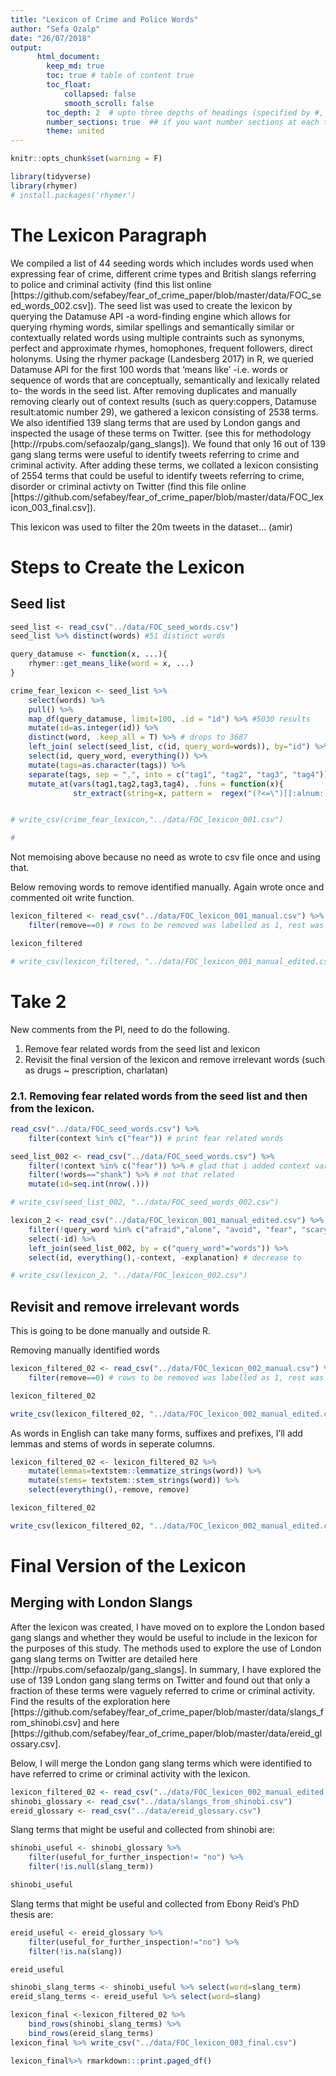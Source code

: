 ```yaml
---
title: "Lexicon of Crime and Police Words"
author: "Sefa Ozalp"
date: "26/07/2018"
output:
      html_document:
        keep_md: true
        toc: true # table of content true
        toc_float:
            collapsed: false
            smooth_scroll: false
        toc_depth: 2  # upto three depths of headings (specified by #, ## and ###)
        number_sections: true  ## if you want number sections at each table header
        theme: united
---
```

```r
knitr::opts_chunk$set(warning = F)
```



```r
library(tidyverse)
library(rhymer)
# install.packages('rhymer')
```

# The Lexicon Paragraph
We compiled a list of 44 seeding words which includes words used when expressing fear of crime, different crime types and British slangs referring to police and criminal activity (find this list online [https://github.com/sefabey/fear_of_crime_paper/blob/master/data/FOC_seed_words_002.csv]). The seed list was used to create the lexicon by querying the Datamuse API -a word-finding engine which allows for querying rhyming words, similar spellings and semantically similar or contextually related words using multiple contraints such as synonyms, perfect and approximate rhymes, homophones, frequent followers, direct holonyms. Using the rhymer package (Landesberg 2017) in R, we queried Datamuse API for the first 100 words that 'means like' -i.e. words or sequence of words that are conceptually, semantically and lexically related to- the words in the seed list. After removing duplicates and manually removing clearly out of context results (such as query:coppers, Datamuse result:atomic number 29), we gathered a lexicon consisting of 2538 terms. We also identified 139 slang terms that are used by London gangs and inspected the usage of these terms on Twitter. (see this for methodology [http://rpubs.com/sefaozalp/gang_slangs]). We found that only 16 out of 139 gang slang terms were useful to identify tweets referring to crime and criminal activity. After adding these terms, we collated a lexicon consisting of 2554 terms that could be useful to identify tweets referring to crime, disorder or criminal activty on Twitter  (find this file online [https://github.com/sefabey/fear_of_crime_paper/blob/master/data/FOC_lexicon_003_final.csv]). 

This lexicon was used to filter the 20m tweets in the dataset... (amir)

# Steps to Create the Lexicon

## Seed list
```r

seed_list <- read_csv("../data/FOC_seed_words.csv")
seed_list %>% distinct(words) #51 distinct words
```

```r

query_datamuse <- function(x, ...){
    rhymer::get_means_like(word = x, ...)
}

crime_fear_lexicon <- seed_list %>% 
    select(words) %>%
    pull() %>%  
    map_df(query_datamuse, limit=100, .id = "id") %>% #5030 results
    mutate(id=as.integer(id)) %>% 
    distinct(word, .keep_all = T) %>% # drops to 3687
    left_join( select(seed_list, c(id, query_word=words)), by="id") %>% 
    select(id, query_word, everything()) %>% 
    mutate(tags=as.character(tags)) %>% 
    separate(tags, sep = ",", into = c("tag1", "tag2", "tag3", "tag4")) %>% 
    mutate_at(vars(tag1,tag2,tag3,tag4), .funs = function(x){
              str_extract(string=x, pattern =  regex("(?<=\")[[:alnum:]]+(?=\")"))})


# write_csv(crime_fear_lexicon,"../data/FOC_lexicon_001.csv")

# 
```
Not memoising above because no need as wrote to csv file once and using that.


Below removing words to remove identified manually. Again wrote once and commented oit write function.
```r
lexicon_filtered <- read_csv("../data/FOC_lexicon_001_manual.csv") %>% 
    filter(remove==0) # rows to be removed was labelled as 1, rest was 0

lexicon_filtered

# write_csv(lexicon_filtered, "../data/FOC_lexicon_001_manual_edited.csv")
```

# Take 2

New comments from the PI, need to do the following.

1) Remove fear related words from the seed list and lexicon
2) Revisit the final version of the lexicon and remove irrelevant words (such as drugs ~ prescription, charlatan)


### 2.1. Removing fear related words from the seed list and then from the lexicon.
```r
read_csv("../data/FOC_seed_words.csv") %>% 
    filter(context %in% c("fear")) # print fear related words

seed_list_002 <- read_csv("../data/FOC_seed_words.csv") %>% 
    filter(!context %in% c("fear")) %>% # glad that i added context var previously
    filter(!words=="shank") %>% # not that related
    mutate(id=seq.int(nrow(.)))

# write_csv(seed_list_002, "../data/FOC_seed_words_002.csv")
```

```r
lexicon_2 <- read_csv("../data/FOC_lexicon_001_manual_edited.csv") %>% 
    filter(!query_word %in% c("afraid","alone", "avoid", "fear", "scary", "worried")) %>% 
    select(-id) %>% 
    left_join(seed_list_002, by = c("query_word"="words")) %>% 
    select(id, everything(),-context, -explanation) # decrease to 

# write_csv(lexicon_2, "../data/FOC_lexicon_002.csv")
```

## Revisit and remove irrelevant words

This is going to be done manually and outside R. 

Removing manually identified words

```r
lexicon_filtered_02 <- read_csv("../data/FOC_lexicon_002_manual.csv") %>% 
    filter(remove==0) # rows to be removed was labelled as 1, rest was 0

lexicon_filtered_02

write_csv(lexicon_filtered_02, "../data/FOC_lexicon_002_manual_edited.csv")
```


As words in English can take many forms, suffixes and prefixes, I'll add lemmas and stems of words in seperate columns. 

```r
lexicon_filtered_02 <- lexicon_filtered_02 %>% 
    mutate(lemmas=textstem::lemmatize_strings(word)) %>% 
    mutate(stems= textstem::stem_strings(word)) %>% 
    select(everything(),-remove, remove)

lexicon_filtered_02

write_csv(lexicon_filtered_02, "../data/FOC_lexicon_002_manual_edited.csv")
```

# Final Version of the Lexicon

## Merging with London Slangs

After the lexicon was created, I have moved on to explore the London based gang slangs and whether they would be useful to include in the lexicon for the purposes of this study. The methods used to explore the use of London gang slang terms on Twitter are detailed here [http://rpubs.com/sefaozalp/gang_slangs]. In summary, I have explored the use of 139 London gang slang terms on Twitter and found out that only a fraction of these terms were vaguely referred to crime or criminal activity. Find the results of the exploration here [https://github.com/sefabey/fear_of_crime_paper/blob/master/data/slangs_from_shinobi.csv] and here [https://github.com/sefabey/fear_of_crime_paper/blob/master/data/ereid_glossary.csv].


Below, I will merge the London gang slang terms which were identified to have referred to crime or criminal activity with the lexicon. 


```r
lexicon_filtered_02 <- read_csv("../data/FOC_lexicon_002_manual_edited.csv")
shinobi_glossary <- read_csv("../data/slangs_from_shinobi.csv")
ereid_glossary <- read_csv("../data/ereid_glossary.csv")
```

Slang terms that might be useful and collected from shinobi are:

```r
shinobi_useful <- shinobi_glossary %>%
    filter(useful_for_further_inspection!= "no") %>% 
    filter(!is.null(slang_term))

shinobi_useful

```


Slang terms that might be useful and collected from Ebony Reid's PhD thesis are:
```r
ereid_useful <- ereid_glossary %>% 
    filter(useful_for_further_inspection!="no") %>% 
    filter(!is.na(slang))

ereid_useful

```


```r
shinobi_slang_terms <- shinobi_useful %>% select(word=slang_term)
ereid_slang_terms <- ereid_useful %>% select(word=slang)

lexicon_final <-lexicon_filtered_02 %>% 
    bind_rows(shinobi_slang_terms) %>%
    bind_rows(ereid_slang_terms)
lexicon_final %>% write_csv("../data/FOC_lexicon_003_final.csv")

lexicon_final%>% rmarkdown:::print.paged_df()
```


